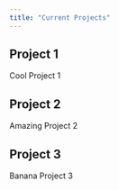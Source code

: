 ```yaml
---
title: "Current Projects"
---
```


## Project 1

Cool Project 1

## Project 2

Amazing Project 2

## Project 3

Banana Project 3